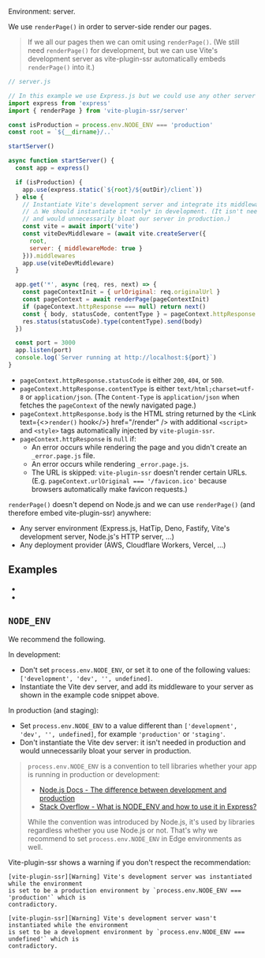 
Environment: server.

We use `renderPage()` in order to server-side render our pages.

> If we <Link text="pre-render" href="/pre-rendering" /> all our pages then we can omit using `renderPage()`. (We still need `renderPage()` for development, but we can use Vite's development server as vite-plugin-ssr automatically embeds `renderPage()` into it.)

```js
// server.js

// In this example we use Express.js but we could use any other server framework
import express from 'express'
import { renderPage } from 'vite-plugin-ssr/server'

const isProduction = process.env.NODE_ENV === 'production'
const root = `${__dirname}/..`

startServer()

async function startServer() {
  const app = express()

  if (isProduction) {
    app.use(express.static(`${root}/${outDir}/client`))
  } else {
    // Instantiate Vite's development server and integrate its middleware to our server.
    // ⚠️ We should instantiate it *only* in development. (It isn't needed in production
    // and would unnecessarily bloat our server in production.)
    const vite = await import('vite')
    const viteDevMiddleware = (await vite.createServer({
      root,
      server: { middlewareMode: true }
    })).middlewares
    app.use(viteDevMiddleware)
  }

  app.get('*', async (req, res, next) => {
    const pageContextInit = { urlOriginal: req.originalUrl }
    const pageContext = await renderPage(pageContextInit)
    if (pageContext.httpResponse === null) return next()
    const { body, statusCode, contentType } = pageContext.httpResponse
    res.status(statusCode).type(contentType).send(body)
  })

  const port = 3000
  app.listen(port)
  console.log(`Server running at http://localhost:${port}`)
}
```

- `pageContext.httpResponse.statusCode` is either `200`, `404`, or `500`.
- `pageContext.httpResponse.contentType` is either `text/html;charset=utf-8` or `application/json`. (The `Content-Type` is `application/json` when <Link text="Client Routing" href="/client-routing" /> fetches the `pageContext` of the newly navigated page.)
- `pageContext.httpResponse.body` is the HTML string returned by the <Link text={<><code>render()</code> hook</>} href="/render" /> with additional `<script>` and `<style>` tags automatically injected by `vite-plugin-ssr`.
- `pageContext.httpResponse` is `null` if:
   - An error occurs while rendering the page and you didn't create an `_error.page.js` file.
   - An error occurs while rendering `_error.page.js`.
   - The URL is skipped: `vite-plugin-ssr` doesn't render certain URLs. (E.g. `pageContext.urlOriginal === '/favicon.ico'` because browsers automatically make favicon requests.)

`renderPage()` doesn't depend on Node.js and we can use `renderPage()` (and therefore embed vite-plugin-ssr) anywhere:
 - Any server environment (Express.js, HatTip, Deno, Fastify, Vite's development server, Node.js's HTTP server, ...)
 - Any deployment provider (AWS, Cloudflare Workers, Vercel, ...)


## Examples

 - <RepoLink text='With JavaScript' path='/boilerplates/boilerplate-vue/server/index.js' />
 - <RepoLink text='With TypeScript' path='/boilerplates/boilerplate-vue-ts/server/index.ts' />


## `NODE_ENV`

We recommend the following.

In development:
- Don't set `process.env.NODE_ENV`, or set it to one of the following values: `['development', 'dev', '', undefined]`.
- Instantiate the Vite dev server, and add its middleware to your server as shown in the example code snippet above.

In production (and staging):
- Set `process.env.NODE_ENV` to a value different than `['development', 'dev', '', undefined]`, for example `'production'` or `'staging'`.
- Don't instantiate the Vite dev server: it isn't needed in production and would unnecessarily bloat your server in production.

> `process.env.NODE_ENV` is a convention to tell libraries whether your app is running in production or development:
>
> - [Node.js Docs - The difference between development and production](https://nodejs.dev/en/learn/nodejs-the-difference-between-development-and-production/#:~:text=You%20can%20signal%20Node.js%20that%20you%20are%20running%20in%20production%20by%20setting%20the%20NODE_ENV%3Dproduction%20environment%20variable.)
> - [Stack Overflow - What is NODE_ENV and how to use it in Express?](https://stackoverflow.com/questions/16978256/what-is-node-env-and-how-to-use-it-in-express/16979503#16979503:~:text=NODE_ENV%20specifically%20is%20used%20(by%20convention)%20to%20state%20whether%20a%20particular%20environment%20is%20a%20production%20or%20a%20development%20environment.)
>
> While the convention was introduced by Node.js, it's used by libraries regardless whether you use Node.js or not. That's why we recommend to set `process.env.NODE_ENV` in Edge environments as well.

Vite-plugin-ssr shows a warning if you don't respect the recommendation:

```
[vite-plugin-ssr][Warning] Vite's development server was instantiated while the environment
is set to be a production environment by `process.env.NODE_ENV === 'production'` which is
contradictory.
```
```
[vite-plugin-ssr][Warning] Vite's development server wasn't instantiated while the environment
is set to be a development environment by `process.env.NODE_ENV === undefined'` which is
contradictory.
```
